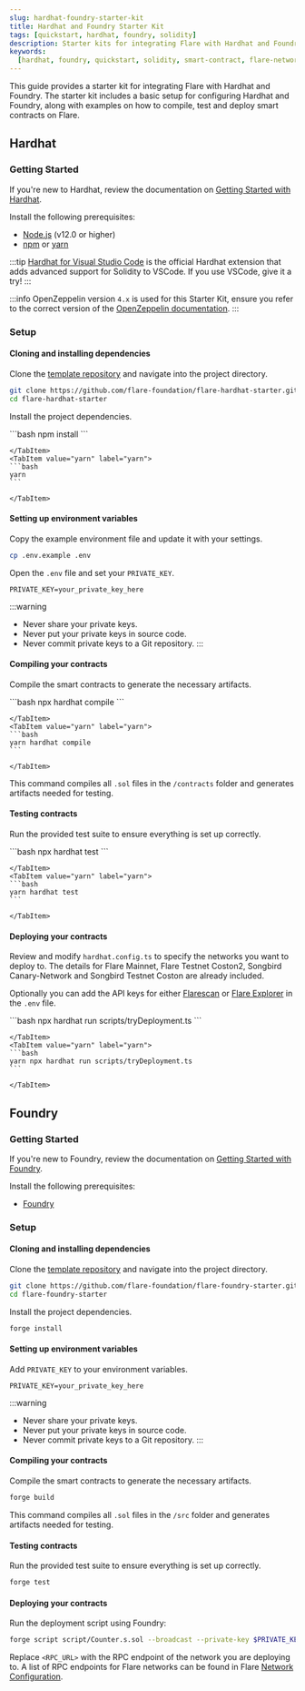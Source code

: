 ```yaml
---
slug: hardhat-foundry-starter-kit
title: Hardhat and Foundry Starter Kit
tags: [quickstart, hardhat, foundry, solidity]
description: Starter kits for integrating Flare with Hardhat and Foundry.
keywords:
  [hardhat, foundry, quickstart, solidity, smart-contract, flare-network]
---
```



This guide provides a starter kit for integrating Flare with Hardhat and Foundry. The starter kit includes a basic setup for configuring Hardhat and Foundry, along with examples on how to compile, test and deploy smart contracts on Flare.

## Hardhat

### Getting Started

If you're new to Hardhat, review the documentation on [Getting Started with Hardhat](https://hardhat.org/hardhat-runner/docs/getting-started#overview).

Install the following prerequisites:

- [Node.js](https://nodejs.org/en) (v12.0 or higher)
- [npm](https://nodejs.org/en/learn/getting-started/an-introduction-to-the-npm-package-manager) or [yarn](https://yarnpkg.com)

:::tip
[Hardhat for Visual Studio Code](https://hardhat.org/hardhat-vscode) is the official Hardhat extension that adds advanced support for Solidity to VSCode. If you use VSCode, give it a try!
:::

:::info
OpenZeppelin version `4.x` is used for this Starter Kit, ensure you refer to the correct version of the [OpenZeppelin documentation](https://docs.openzeppelin.com/contracts/4.x/).
:::

### Setup

#### Cloning and installing dependencies

Clone the [template repository](https://github.com/flare-foundation/flare-hardhat-starter) and navigate into the project directory.

```bash
git clone https://github.com/flare-foundation/flare-hardhat-starter.git
cd flare-hardhat-starter
```

Install the project dependencies.

<Tabs groupId="jsmanager">
  <TabItem value="npm" label="npm" default>
   ```bash
   npm install
   ```

    </TabItem>
    <TabItem value="yarn" label="yarn">
    ```bash
    yarn
    ```

    </TabItem>

</Tabs>

#### Setting up environment variables

Copy the example environment file and update it with your settings.

```bash
cp .env.example .env
```

Open the `.env` file and set your `PRIVATE_KEY`.

```text
PRIVATE_KEY=your_private_key_here
```

:::warning

- Never share your private keys.
- Never put your private keys in source code.
- Never commit private keys to a Git repository.
  :::

#### Compiling your contracts

Compile the smart contracts to generate the necessary artifacts.

<Tabs groupId="jsmanager">
    <TabItem value="npm" label="npm" default>
    ```bash
    npx hardhat compile
    ```

    </TabItem>
    <TabItem value="yarn" label="yarn">
    ```bash
    yarn hardhat compile
    ```

    </TabItem>

</Tabs>

This command compiles all `.sol` files in the `/contracts` folder and generates artifacts needed for testing.

#### Testing contracts

Run the provided test suite to ensure everything is set up correctly.

<Tabs groupId="jsmanager">
    <TabItem value="npm" label="npm" default>
    ```bash
    npx hardhat test
    ```

    </TabItem>
    <TabItem value="yarn" label="yarn">
    ```bash
    yarn hardhat test
    ```

    </TabItem>

</Tabs>

#### Deploying your contracts

Review and modify `hardhat.config.ts` to specify the networks you want to deploy to. The details for Flare Mainnet, Flare Testnet Coston2, Songbird Canary-Network and Songbird Testnet Coston are already included.

Optionally you can add the API keys for either [Flarescan](https://flarescan.com) or [Flare Explorer](https://flarescan.com) in the `.env` file.

<Tabs groupId="jsmanager">
    <TabItem value="npm" label="npm" default>
    ```bash
    npx hardhat run scripts/tryDeployment.ts
    ```

    </TabItem>
    <TabItem value="yarn" label="yarn">
    ```bash
    yarn npx hardhat run scripts/tryDeployment.ts
    ```

    </TabItem>

</Tabs>

## Foundry

### Getting Started

If you're new to Foundry, review the documentation on [Getting Started with Foundry](https://book.getfoundry.sh).

Install the following prerequisites:

- [Foundry](https://book.getfoundry.sh/getting-started/installation.html)

### Setup

#### Cloning and installing dependencies

Clone the [template repository](https://github.com/flare-foundation/flare-foundry-starter) and navigate into the project directory.

```bash
git clone https://github.com/flare-foundation/flare-foundry-starter.git
cd flare-foundry-starter
```

Install the project dependencies.

```bash
forge install
```

#### Setting up environment variables

Add `PRIVATE_KEY` to your environment variables.

```text
PRIVATE_KEY=your_private_key_here
```

:::warning

- Never share your private keys.
- Never put your private keys in source code.
- Never commit private keys to a Git repository.
  :::

#### Compiling your contracts

Compile the smart contracts to generate the necessary artifacts.

```bash
forge build
```

This command compiles all `.sol` files in the `/src` folder and generates artifacts needed for testing.

#### Testing contracts

Run the provided test suite to ensure everything is set up correctly.

```bash
forge test
```

#### Deploying your contracts

Run the deployment script using Foundry:

```bash
forge script script/Counter.s.sol --broadcast --private-key $PRIVATE_KEY --rpc-url <RPC_URL>
```

Replace `<RPC_URL>` with the RPC endpoint of the network you are deploying to. A list of RPC endpoints for Flare networks can be found in Flare [Network Configuration](/docs/network#configuration).

